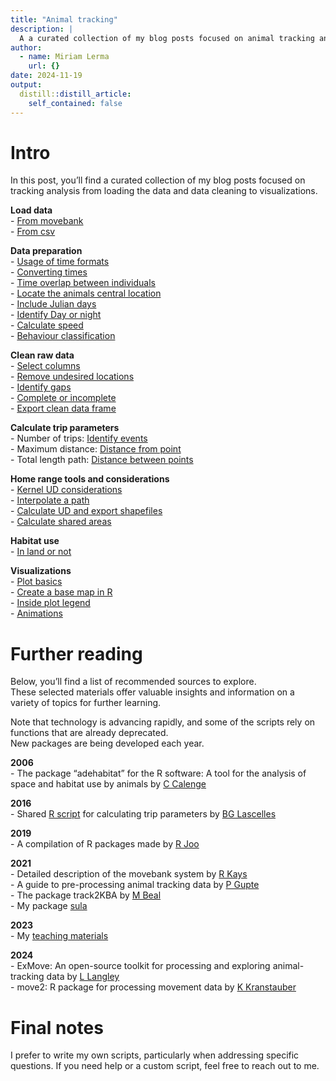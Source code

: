 ```yaml
---
title: "Animal tracking"
description: |
  A a curated collection of my blog posts focused on animal tracking analysis.
author:
  - name: Miriam Lerma
    url: {}
date: 2024-11-19
output:
  distill::distill_article:
    self_contained: false
---
```


# Intro

In this post, you'll find a curated collection of my blog posts focused on tracking analysis from loading the data and data cleaning to visualizations.

**Load data**  
- [From movebank](https://miriamll.github.io/R_intro/Tracking_0606.html#4)  
- [From csv](https://miriamll.github.io/R_intro/Tracking_0606.html#20)  

**Data preparation**  
- [Usage of time formats](https://www.miriam-lerma.com/posts/2022-06-30-time-formats/)  
- [Converting times](https://miriamll.github.io/R_intro/Tracking_0606.html#36)  
- [Time overlap between individuals](https://www.miriam-lerma.com/posts/2022-02-24-timeoverlaps/)  
- [Locate the animals central location](https://www.miriam-lerma.com/posts/2022-07-01-nestlocation/)  
- [Include Julian days](https://www.miriam-lerma.com/posts/2022-08-17-count-days/)  
- [Identify Day or night](https://www.miriam-lerma.com/posts/2022-12-04-day-night/)  
- [Calculate speed](https://www.miriam-lerma.com/posts/2022-05-23-speed/)  
- [Behaviour classification](https://www.miriam-lerma.com/posts/2021-11-25-embc/)  

**Clean raw data**   
- [Select columns](https://miriamll.github.io/R_intro/Tracking_0606.html#30)  
- [Remove undesired locations](https://www.miriam-lerma.com/posts/2024-08-01-removelocs/)  
- [Identify gaps](https://www.miriam-lerma.com/posts/2022-10-04-identify-gaps/)  
- [Complete or incomplete](https://www.miriam-lerma.com/posts/2024-11-05-completeorincomplete/)  
- [Export clean data frame](https://miriamll.github.io/R_intro/Tracking_0606.html#34)  

**Calculate trip parameters**  
- Number of trips: [Identify events](https://www.miriam-lerma.com/posts/2024-09-19-identifyevents/)  
- Maximum distance: [Distance from point](https://www.miriam-lerma.com/posts/2024-06-04-pointsdistance/)  
- Total length path: [Distance between points](https://www.miriam-lerma.com/posts/2024-10-08-distancepoints/)  

**Home range tools and considerations**  
- [Kernel UD considerations](https://www.miriam-lerma.com/posts/2022-09-13-hr-considerations/)  
- [Interpolate a path](https://www.miriam-lerma.com/posts/2024-07-05-interpolate/)  
- [Calculate UD and export shapefiles](https://www.miriam-lerma.com/posts/2021-09-24-home-range-adehabitathr/)  
- [Calculate shared areas](https://www.miriam-lerma.com/posts/2022-01-21-sharedareas/)  
  
**Habitat use**  
- [In land or not](https://www.miriam-lerma.com/posts/2022-04-07-land-or-not/)  

**Visualizations**  
- [Plot basics](https://miriamll.github.io/R_intro/Tracking_0606.html#40)  
- [Create a base map in R](https://www.miriam-lerma.com/posts/2023-03-04-mapping-in-r/)  
- [Inside plot legend](https://www.miriam-lerma.com/posts/2023-10-02-inside-legend/)  
- [Animations](https://www.miriam-lerma.com/posts/2023-06-01-gganimate/)  

# Further reading

Below, you'll find a list of recommended sources to explore.   
These selected materials offer valuable insights and information on a variety of topics for further learning.

Note that technology is advancing rapidly, and some of the scripts rely on functions that are already deprecated.  
New packages are being developed each year.  

**2006**  
- The package “adehabitat” for the R software: A tool for the analysis of space and habitat use by animals
 by [C Calenge](https://www.sciencedirect.com/science/article/pii/S0304380006001414)
 
**2016**   
- Shared [R script](https://onlinelibrary.wiley.com/action/downloadSupplement?doi=10.1111%2Fddi.12411&file=ddi12411-sup-0005-AppendixS5.r) for calculating trip parameters by [BG Lascelles](https://onlinelibrary.wiley.com/doi/10.1111/ddi.12411) 

**2019**   
- A compilation of R packages made by [R Joo](https://besjournals.onlinelibrary.wiley.com/doi/full/10.1111/1365-2656.13116)

**2021**  
- Detailed description of the movebank system by [R Kays](https://besjournals.onlinelibrary.wiley.com/doi/full/10.1111/2041-210X.13767)  
- A guide to pre-processing animal tracking data by [P Gupte](https://besjournals.onlinelibrary.wiley.com/doi/full/10.1111/1365-2656.13610)  
- The package track2KBA by [M Beal](https://besjournals.onlinelibrary.wiley.com/doi/full/10.1111/2041-210X.13713)  
- My package [sula](https://github.com/MiriamLL/sula)

**2023**  
- My [teaching materials](https://www.miriam-lerma.com/posts/2023-06-06-tracking/)

**2024**  
- ExMove: An open-source toolkit for processing and exploring animal-tracking data by [L Langley](https://besjournals.onlinelibrary.wiley.com/doi/full/10.1111/1365-2656.14111)  
- move2: R package for processing movement data by [K Kranstauber](https://besjournals.onlinelibrary.wiley.com/doi/full/10.1111/2041-210X.14383)


# Final notes

I prefer to write my own scripts, particularly when addressing specific questions. If you need help or a custom script, feel free to reach out to me.

